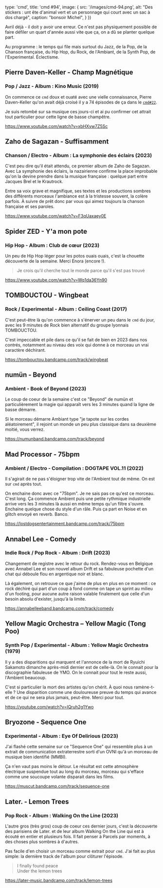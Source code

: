 
  type: 'cmd',
  title: 'cmd #94',
  image: {
    src: '/images/cmd-94.png',
    alt: "Des stickers : unt ête d'animal vert et un personnage qui court avec un sac à dos chargé",
    caption: "bonsoir Michel",
  }
})

Avril déjà - il doit y avoir une erreur. Ce n'est pas physiquement possible de faire défiler un quart d'année aussi vite que ça, on a dû se planter quelque part.

Au programme : le temps qui file mais surtout du Jazz, de la Pop, de la Chanson française, du Hip Hop, du Rock, de l'Ambiant, de la Synth Pop, de l'Experimental. Éclectisme.



## Pierre Daven-Keller - Champ Magnétique

### Pop / Jazz - Album : Kino Music (2019)

On commence ce `cmd` doux et ouaté avec une vielle connaissance, Pierre Daven-Keller qu'on avait déjà croisé il y a 74 épisodes de ça dans le [`cmd#22`](https://cmd.wuips.com/post/2021-11-19-cmd-22).

Je suis retombé sur sa musique ces jours-ci et ai pu confirmer cet attrait tout particulier pour cette  ligne de basse champêtre.

https://www.youtube.com/watch?v=xbHXyw7Z5Sc




## Zaho de Sagazan - Suffisamment

### Chanson / Electro - Album : La symphonie des éclairs (2023)

C'est peu dire qu'il était attendu, ce premier album de Zaho de Sagazan. Avec La symphonie des éclairs, la nazairienne confirme la place improbable qu'on la devine prendre dans la musique française : quelque part entre Jacques Brel et le Krautrock.

Entre sa voix grave et magnifique, ses textes et les productions sombres des différents morceaux l'ambiance est à la tristesse souvent, la colère parfois. À suivre de prêt donc par vous qui aimez toujours la chanson française et ses paroles.

https://www.youtube.com/watch?v=F3qUaxaey0E



## Spider ZED - Y'a mon pote

### Hip Hop - Album : Club de cœur (2023)

Un peu de Hip Hop léger pour les potos ouais ouais, c'est la chouette découverte de la semaine. Merci Enora (encore !).

> Je crois qu'il cherche tout le monde parce qu'il s'est pas trouvé

https://www.youtube.com/watch?v=Wq1da36Yn90



## TOMBOUCTOU - Wingbeat

### Rock / Experimental - Album : Ceiling Coast (2017)

C'est peut-être là qu'on commence à s'énerver un peu dans le `cmd` du jour, avec les 9 minutes de Rock bien alternatif du groupe lyonnais TOMBOUCTOU.

C'est impeccable et pile dans ce qu'il se fait de bien en 2023 dans nos contrés, notamment au niveau des voix qui donne à ce morceau un vrai caractère déchirant.

https://tombouctou.bandcamp.com/track/wingbeat



## numün - Beyond

### Ambient - Book of Beyond (2023)

Le coup de coeur de la semaine c'est ce "Beyond" de numün et particulièrement la magie qui apparaît vers les 3 minutes quand la ligne de basse démarre.

Si le morceau démarre Ambiant type "je tapote sur les cordes aléatoirement", il rejoint un monde un peu plus classique dans sa deuxième moitié, vous verrez.

https://numunband.bandcamp.com/track/beyond



## Mad Processor - 75bpm

### Ambient / Electro - Compilation : DOGTAPE VOL​.​11 (2022)

Il s'agirait de ne pas s'éloigner trop vite de l'Ambient tout de même. On est sur `cmd` après tout.

On enchaine donc avec ce "75bpm". Je ne sais pas ce qu'est ce morceau. C'est long. Ça commence Ambient puis une petite rythmique industrielle arrive vers les 3 minutes là aussi en même temps qu'un filtre s'ouvre. Enchaine quelque chose du style d'un râle. Puis ça part en Noise et en glitch envoyé en reverb. Banco.

https://lostdogsentertainment.bandcamp.com/track/75bpm




## Annabel Lee - Comedy

### Indie Rock / Pop Rock - Album : Drift (2023)

Changement de registre avec le retour du rock. Rendez-vous en Belgique avec Annabel Lee et son nouvel album Drift et sa fabuleuse pochette d'un chat qui déboule flou en argentique noir et blanc.

Là également, on retrouve ce que j'aime de plus en plus en ce moment : ce rock déchiré qui part d'un coup à fond comme on tape un sprint au milieu d'un footing, pour aucune autre raison valable finalement que celle d'un besoin absolu d'exister, jusqu'à la limite.

https://annabelleeband.bandcamp.com/track/comedy




## Yellow Magic Orchestra – Yellow Magic (Tong Poo)

### Synth Pop / Experimental - Album : Yellow Magic Orchestra (1979)

Il y a des disparitions qui marquent et l'annonce de la mort de Ryuichi Sakamoto dimanche après-midi dernier est de celle-là. On le connait pour la discographie fabuleuse de YMO. On le connait pour tout le reste aussi, l'Ambient beaucoup.

C'est si particulier la mort des artistes qu'on chérit. À quoi nous ramène-t-elle ? Une disparition comme une douloureuse preuve du temps qui avance et de ce qui ne sera plus jamais, peut-être. Merci pour tout.

https://youtube.com/watch?v=IQruh2g1Ywo



## Bryozone - Sequence One

### Experimental - Album : Eye Of Delirious (2023)

J'ai flashé cette semaine sur ce "Sequence One" qui ressemble plus à un extrait de communication extraterrestre sorti d'un OVNI qu'à un morceau de musique bien identifié (MMBI).

Ça n'en vaut pas moins le détour. Le résultat est cette atmosphère électrique suspendue tout au long du morceau, morceau qui s'efface comme une soucoupe volante disparait dans les films.

https://muscut.bandcamp.com/track/sequence-one




## Later. - Lemon Trees

### Pop Rock - Album : Walking On the Line (2023)

L'autre gros (très gros) coup de coeur ces dernier jours, c'est la découverte des parisiens de Later. et de leur album Walking On the Line qui est à écouté en entier et plusieurs fois. Il fait penser à Parcels par moments, à des choses plus sombres à d'autres.

Pas facile d'en choisir un morceau comme extrait pour `cmd`. J'ai fait au plus simple: la dernière track de l'album pour clôturer l'épisode.

> I finally found peace <br />
> Under the lemon trees <br />

https://later-music.bandcamp.com/track/lemon-trees


